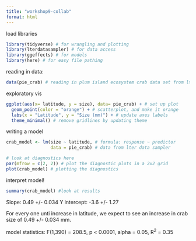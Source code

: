 ```yaml
---
title: "workshop9-collab"
format: html
---
```


load libraries

```r
library(tidyverse) # for wrangling and plotting
library(lterdatasampler) # for data access
library(ggeffects) # for models
library(here) # for easy file pathing
```

reading in data:

```r
data(pie_crab) # reading in plum island ecosystem crab data set from lterdatasampler package
```

exploratory vis

```r
ggplot(aes(x= latitude, y = size), data= pie_crab) + # set up plot
  geom_point(color = "orange") + # scatterplot, and make it orange
  labs(x = "Latitude", y = "Size (mm)") + # update axes labels
  theme_minimal() # remove gridlines by updating theme
```

writing a model

```r
crab_model <- lm(size ~ latitude, # formula: response ~ predictor
                 data = pie_crab) # data from lter data sampler

# look at diagnostics here
par(mfrow = c(2, 2)) # plot the diagnostic plots in a 2x2 grid
plot(crab_model) # plotting the diagnostics
```

interpret model!

```r
summary(crab_model) #look at results
```

Slope: 0.49 +/- 0.034
Y intercept: -3.6 +/- 1.27

For every one unti increase in latitude, we expect to see an increase in crab size of 0.49 +/- 0.034 mm.

model statistics: F(1,390) = 208.5, p < 0.0001, alpha = 0.05, R^2^ = 0.35





